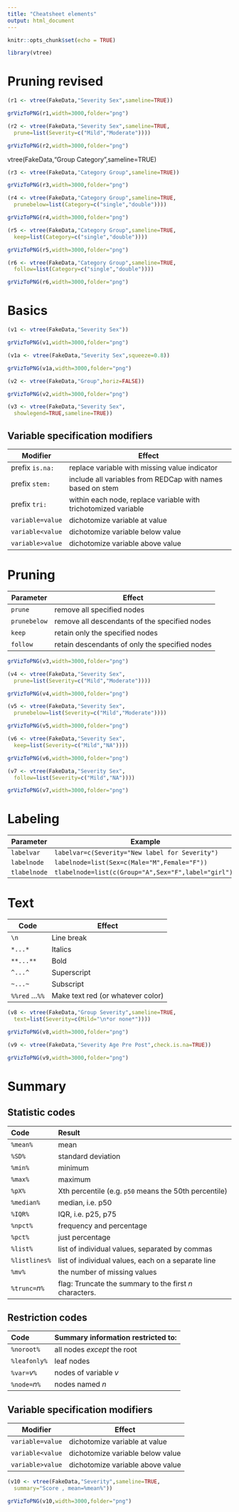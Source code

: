 ```yaml
---
title: "Cheatsheet elements"
output: html_document
---
```


```r
knitr::opts_chunk$set(echo = TRUE)
```

```r
library(vtree)
```

# Pruning revised

```r
(r1 <- vtree(FakeData,"Severity Sex",sameline=TRUE))
```

```r
grVizToPNG(r1,width=3000,folder="png")
```

```r
(r2 <- vtree(FakeData,"Severity Sex",sameline=TRUE,
  prune=list(Severity=c("Mild","Moderate"))))
```

```r
grVizToPNG(r2,width=3000,folder="png")
```

vtree(FakeData,"Group Category",sameline=TRUE)

```r
(r3 <- vtree(FakeData,"Category Group",sameline=TRUE))
```

```r
grVizToPNG(r3,width=3000,folder="png")
```

```r
(r4 <- vtree(FakeData,"Category Group",sameline=TRUE,
  prunebelow=list(Category=c("single","double"))))
```

```r
grVizToPNG(r4,width=3000,folder="png")
```

```r
(r5 <- vtree(FakeData,"Category Group",sameline=TRUE,
  keep=list(Category=c("single","double"))))
```

```r
grVizToPNG(r5,width=3000,folder="png")
```

```r
(r6 <- vtree(FakeData,"Category Group",sameline=TRUE,
  follow=list(Category=c("single","double"))))
```

```r
grVizToPNG(r6,width=3000,folder="png")
```

# Basics

```r
(v1 <- vtree(FakeData,"Severity Sex"))
```

```r
grVizToPNG(v1,width=3000,folder="png")
```


```r
(v1a <- vtree(FakeData,"Severity Sex",squeeze=0.8))
```

```r
grVizToPNG(v1a,width=3000,folder="png")
```


```r
(v2 <- vtree(FakeData,"Group",horiz=FALSE))
```

```r
grVizToPNG(v2,width=3000,folder="png")
```

```r
(v3 <- vtree(FakeData,"Severity Sex",
  showlegend=TRUE,sameline=TRUE))
```

## Variable specification modifiers

Modifier         | Effect
-----------------|-------------------------------------------------
prefix `is.na:`  | replace variable with missing value indicator
prefix `stem:`   | include all variables from REDCap with names based on stem
prefix `tri:`    | within each node, replace variable with trichotomized variable 
`variable=value` | dichotomize variable at value
`variable<value` | dichotomize variable below value
`variable>value` | dichotomize variable above value


# Pruning

Parameter     | Effect
--------------|---------------------------------------------------
`prune`       | remove all specified nodes
`prunebelow`  | remove all descendants of the specified nodes
`keep`        | retain only the specified nodes
`follow`      | retain descendants of only the specified nodes

```r
grVizToPNG(v3,width=3000,folder="png")
```

```r
(v4 <- vtree(FakeData,"Severity Sex",
  prune=list(Severity=c("Mild","Moderate"))))
```

```r
grVizToPNG(v4,width=3000,folder="png")
```

```r
(v5 <- vtree(FakeData,"Severity Sex",
  prunebelow=list(Severity=c("Mild","Moderate"))))
```

```r
grVizToPNG(v5,width=3000,folder="png")
```

```r
(v6 <- vtree(FakeData,"Severity Sex",
  keep=list(Severity=c("Mild","NA"))))
```

```r
grVizToPNG(v6,width=3000,folder="png")
```

```r
(v7 <- vtree(FakeData,"Severity Sex",
  follow=list(Severity=c("Mild","NA"))))
```

```r
grVizToPNG(v7,width=3000,folder="png")
```

# Labeling

Parameter     | Example
--------------|----------------------------------------------
`labelvar`    | `labelvar=c(Severity="New label for Severity")`
`labelnode`   | `labelnode=list(Sex=c(Male="M",Female="F"))`
`tlabelnode`  | `tlabelnode=list(c(Group="A",Sex="F",label="girl"))`


# Text

Code                  | Effect
----------------------|--------------------------
`\n`                  | Line break
`*...*`               | Italics
`**...**`             | Bold
`^...^`               | Superscript
`~...~`               | Subscript
`%%red` ...`%%`       | Make text red (or whatever color)

```r
(v8 <- vtree(FakeData,"Group Severity",sameline=TRUE,
  text=list(Severity=c(Mild="\n*or none*"))))
```

```r
grVizToPNG(v8,width=3000,folder="png")
```

```r
(v9 <- vtree(FakeData,"Severity Age Pre Post",check.is.na=TRUE))
```

```r
grVizToPNG(v9,width=3000,folder="png")
```

# Summary

## Statistic codes

Code            | Result
:---------------|:-------------------------------------------------------------------
`%mean%`        |  mean
`%SD%`          |  standard deviation
`%min%`         |  minimum
`%max%`         |  maximum
`%pX%`          |  Xth percentile (e.g. `p50` means the 50th percentile)
`%median%`      |  median, i.e. p50
`%IQR%`         |  IQR, i.e. p25, p75
`%npct%`        |  frequency and percentage
`%pct%`         |  just percentage
`%list%`        |  list of individual values, separated by commas
`%listlines%`   |  list of individual values, each on a separate line
`%mv%`          |  the number of missing values
`%trunc=`*n*`%` |  flag: Truncate the summary to the first *n* characters. 

## Restriction codes

Code            | Summary information restricted to:
:---------------|:---------------------------------------
`%noroot%`      | all nodes *except* the root
`%leafonly%`    | leaf nodes
`%var=`*v*`%`   | nodes of variable *v*
`%node=`*n*`%`  | nodes named *n*


## Variable specification modifiers

Modifier         | Effect
-----------------|-------------------------------------------------
`variable=value` | dichotomize variable at value
`variable<value` | dichotomize variable below value
`variable>value` | dichotomize variable above value


```r
(v10 <- vtree(FakeData,"Severity",sameline=TRUE,
  summary="Score , mean=%mean%"))
```

```r
grVizToPNG(v10,width=3000,folder="png")
```
